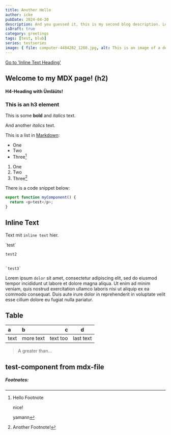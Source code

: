 ```yaml
---
title: Another Hello
author: icke
pubDate: 2024-04-20
description: And you guessed it, this is my second blog description. Lorem ipsum dolor sit, amet consectetur adipisicing elit. Laboriosam officiis iste sapiente labore voluptates expedita aspernatur quae neque, nam recusandae?
isDraft: true
category: greetings
tags: [test, blub]
series: testseries
image: { file: computer-4484282_1280.jpg, alt: This is an image of a desk }
---
```


[Go to 'Inline Text Heading'](#inline-text)

## Welcome to my MDX page! (h2)

#### H4-Heading with Ümläüts!

### This is an h3 element

This is some **bold** and _italics_ text.

And another _italics_ text.

This is a list in [Markdown]($tradeRepublic):

- One
- Two
- Three[^1]

1. One
1. Two
1. Three[^anotherFn]

There is a code snippet below:

```ts
export function myComponent() {
  return <p>test</p>;
}
```

## Inline Text

Text mit `inline text` hier.

\`test\`

<code>test2</code>

<br />
<code>`test3`</code>
<br />

Lorem ipsum `dolor` sit amet, consectetur adipiscing elit, sed do eiusmod tempor incididunt ut labore et dolore magna aliqua. Ut enim ad minim veniam, quis nostrud exercitation ullamco laboris nisi ut aliquip ex ea commodo consequat. Duis aute irure dolor in reprehenderit in voluptate velit esse cillum dolore eu fugiat nulla pariatur.

## Table

| a    | b         |        c |     d     |
| :--- | :-------- | -------: | :-------: |
| text | more text | text too | last text |

> A greater than…

<h2 className="text-danger">test-component from mdx-file</h2>

##### Footnotes:

[^1]: Hello Footnote

    nice!

    yamann

[^anotherFn]: Another Footnote!
